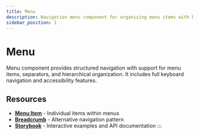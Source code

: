 ```yaml
---
title: Menu
description: Navigation menu component for organizing menu items with hierarchical structure and keyboard navigation support
sidebar_position: 1
---
```



# Menu

Menu component provides structured navigation with support for menu items, separators, and hierarchical organization. It includes full keyboard navigation and accessibility features.

## Resources

- **[Menu Item](/docs/components/menu-item)** - Individual items within menus
- **[Breadcrumb](/docs/components/breadcrumb)** - Alternative navigation pattern
- **[Storybook](https://elevate-core-ui.inform-cloud.io/?path=/docs/components-menu)** - Interactive examples and API documentation
:::